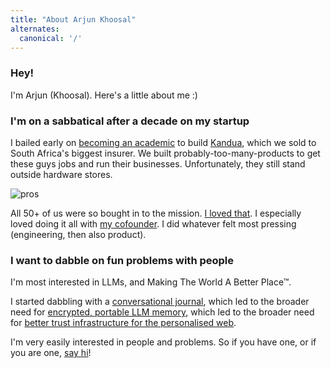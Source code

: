 ```yaml
---
title: "About Arjun Khoosal"
alternates:
  canonical: '/'
---
```


### Hey!

I'm Arjun (Khoosal). Here's a little about me :)

### I'm on a sabbatical after a decade on my startup

I bailed early on [becoming an academic](https://scholar.google.com/citations?user=UGUQ_WsAAAAJ&hl=en) to build [Kandua](https://kandua.com/-/about), which we sold to South Africa's biggest insurer. We built probably-too-many-products to get these guys jobs and run their businesses. Unfortunately, they still stand outside hardware stores.

![pros](/images/faded_pros.jpg)

All 50+ of us were so bought in to the mission. [I loved that](https://www.youtube.com/watch?v=GROztu3bu9g). I especially loved doing it all with [my cofounder](https://www.linkedin.com/in/sayo-folawiyo-4919b160/?originalSubdomain=uk). I did whatever felt most pressing (engineering, then also product).

### I want to dabble on fun problems with people

I'm most interested in LLMs, and Making The World A Better Place™. 

I started dabbling with a [conversational journal](/conversational-journal), which led to the broader need for [encrypted, portable LLM memory](https://asterisk.chat), which led to the broader need for [better trust infrastructure for the personalised web](/little-guys).

I'm very easily interested in people and problems. So if you have one, or if you are one, [say hi](mailto:smtp@arjun.md)!